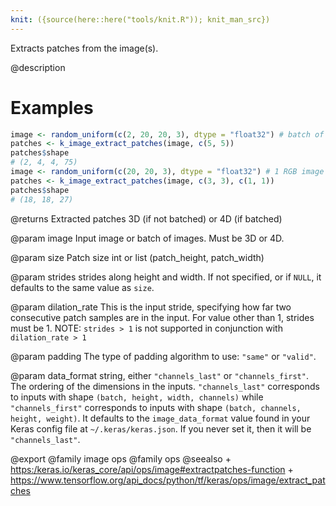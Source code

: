 ```yaml
---
knit: ({source(here::here("tools/knit.R")); knit_man_src})
---
```

Extracts patches from the image(s).

@description

# Examples
```r
image <- random_uniform(c(2, 20, 20, 3), dtype = "float32") # batch of 2 RGB images
patches <- k_image_extract_patches(image, c(5, 5))
patches$shape
# (2, 4, 4, 75)
image <- random_uniform(c(20, 20, 3), dtype = "float32") # 1 RGB image
patches <- k_image_extract_patches(image, c(3, 3), c(1, 1))
patches$shape
# (18, 18, 27)
```

@returns
Extracted patches 3D (if not batched) or 4D (if batched)

@param image
Input image or batch of images. Must be 3D or 4D.

@param size
Patch size int or list (patch_height, patch_width)

@param strides
strides along height and width. If not specified, or
if `NULL`, it defaults to the same value as `size`.

@param dilation_rate
This is the input stride, specifying how far two
consecutive patch samples are in the input. For value other than 1,
strides must be 1. NOTE: `strides > 1` is not supported in
conjunction with `dilation_rate > 1`

@param padding
The type of padding algorithm to use: `"same"` or `"valid"`.

@param data_format
string, either `"channels_last"` or `"channels_first"`.
The ordering of the dimensions in the inputs. `"channels_last"`
corresponds to inputs with shape `(batch, height, width, channels)`
while `"channels_first"` corresponds to inputs with shape
`(batch, channels, height, weight)`. It defaults to the
`image_data_format` value found in your Keras config file at
`~/.keras/keras.json`. If you never set it, then it will be
`"channels_last"`.

@export
@family image ops
@family ops
@seealso
+ <https:/keras.io/keras_core/api/ops/image#extractpatches-function>
+ <https://www.tensorflow.org/api_docs/python/tf/keras/ops/image/extract_patches>

